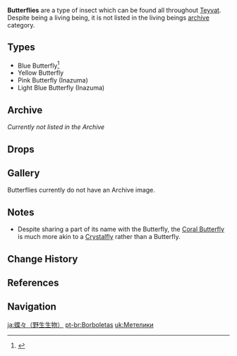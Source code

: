 {{Wildlife Infobox
|type     = Wildlife
|image    = <gallery>
Wildlife Blue Butterfly Icon.png|Blue
Wildlife Yellow Butterfly Icon.png|Yellow
Wildlife Pink Butterfly Icon.png|Pink
Wildlife Light Blue Butterfly Icon.png|Light Blue
</gallery>
|family   = 
|location = 
}}
{{Description|Flying insects with large, brightly-colored wings that are drawn to flowers.<br />Their wings release a fine powder when touched that shimmers a little. Butterfly wings have special properties that help with withstanding more extreme conditions when processed into potions. It seems that once the wings have been harvested, they will turn bright blue even if they were yellow before.
|Based on a [[Loading Screen#Exploration and Adventure|loading screen tip]] and [[Butterfly Wings]].}}
'''Butterflies''' are a type of insect which can be found all throughout [[Teyvat]]. Despite being a living being, it is not listed in the living beings [[archive]] category.

==Types==
*Blue Butterfly<ref>{{Ref/VO|Xiangling|More About Xiangling: IV}}</ref>
*Yellow Butterfly
*Pink Butterfly (Inazuma)
*Light Blue Butterfly (Inazuma)

==Archive==
''Currently not listed in the Archive''

==Drops==
{{Card|Butterfly Wings|1}}

==Gallery==
Butterflies currently do not have an Archive image.

==Notes==
*Despite sharing a part of its name with the Butterfly, the [[Coral Butterfly]] is much more akin to a [[Crystalfly]] rather than a Butterfly.

==Change History==
{{Change History|1.0}}

==References==
{{Reflist}}

==Navigation==
{{Wildlife Navbox}}

[[ja:蝶々（野生生物）]]
[[pt-br:Borboletas]]
[[uk:Метелики]]